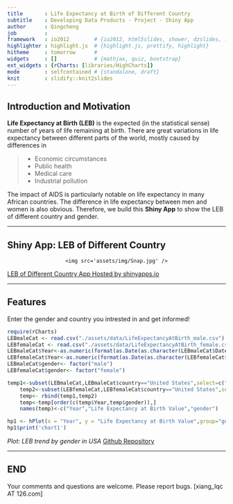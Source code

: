 ```yaml
---
title       : Life Expectancy at Birth of Different Country
subtitle    : Developing Data Products - Project - Shiny App
author      : Qingcheng
job         : 
framework   : io2012        # {io2012, html5slides, shower, dzslides, ...}
highlighter : highlight.js  # {highlight.js, prettify, highlight}
hitheme     : tomorrow      # 
widgets     : []            # {mathjax, quiz, bootstrap}
ext_widgets : {rCharts: [libraries/HighCharts]}
mode        : selfcontained # {standalone, draft}
knit        : slidify::knit2slides
---
```


## Introduction and Motivation
**Life Expectancy at Birth (LEB)** is the expected (in the statistical sense) number of years of life remaining at birth. There are great variations in life expectancy between different parts of the world, mostly caused by differences in 

> * Economic circumstances
> * Public health
> * Medical care 
> * Industrial pollution

The impact of AIDS is particularly notable on life expectancy in many African countries. The difference in life expectancy between men and women is also obvious. Therefore, we build this **Shiny App** to show the LEB of different country and gender.

--- 

## Shiny App: LEB of Different Country
<div style='text-align: center;'>
    <img src='assets/img/Snap.jpg' />
</div> 
[LEB of Different Country App Hosted by shinyapps.io](http://uhuruqingcheng.shinyapps.io/shiny) 

---

## Features

Enter the gender and country you intrested in and get informed!

```r
require(rCharts)
LEBmaleCat <- read.csv("./assets/data/LifeExpectancyAtBirth_male.csv")
LEBfemaleCat <- read.csv("./assets/data/LifeExpectancyAtBirth_female.csv")
LEBmaleCat$Year<-as.numeric(format(as.Date(as.character(LEBmaleCat$Date),format="%d/%m/%Y"),"%Y"))
LEBfemaleCat$Year<-as.numeric(format(as.Date(as.character(LEBfemaleCat$Date),format="%d/%m/%Y"),"%Y"))
LEBmaleCat$gender<- factor("male")
LEBfemaleCat$gender<- factor("female")

temp1<-subset(LEBmaleCat,LEBmaleCat$country=="United States",select=c("Year","Value","gender"))
    temp2<-subset(LEBfemaleCat,LEBfemaleCat$country=="United States",select=c("Year","Value","gender"))
    temp<- rbind(temp1,temp2)
    temp<-temp[order(c(temp$Year,temp$gender)),]
    names(temp)<-c("Year","Life Expectancy at Birth Value","gender")

hp1 <- hPlot(x = "Year", y = "Life Expectancy at Birth Value",group="gender", data = temp, type = "line")
hp1$print('chart1')
```

*Plot: LEB trend by gender in USA* [Github Repository](https://github.com/uhuruqingcheng/DevelopingDataProducts_Project)

---

## END


Your comments and questions are welcome. Please report bugs. [xiang_lqc AT 126.com]
